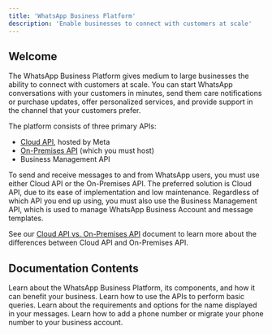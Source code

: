 ```yaml
---
title: 'WhatsApp Business Platform'
description: 'Enable businesses to connect with customers at scale'
---
```


## Welcome
The WhatsApp Business Platform gives medium to large businesses the ability to connect with customers at scale. You can start WhatsApp conversations with your customers in minutes, send them care notifications or purchase updates, offer personalized services, and provide support in the channel that your customers prefer.

The platform consists of three primary APIs:

* [Cloud API](https://developers.facebook.com/docs/whatsapp/cloud-api), hosted by Meta
* [On-Premises API](https://developers.facebook.com/docs/whatsapp/on-premises) (which you must host)
* Business Management API

To send and receive messages to and from WhatsApp users, you must use either Cloud API or the On-Premises API. The preferred solution is Cloud API, due to its ease of implementation and low maintenance. Regardless of which API you end up using, you must also use the Business Management API, which is used to manage WhatsApp Business Account and message templates.

See our [Cloud API vs. On-Premises API](https://developers.facebook.com/docs/whatsapp/cloud-vs-onprem) document to learn more about the differences between Cloud API and On-Premises API.


## Documentation Contents

<CardGroup cols={2}>
<Card
  title="Overview"
  icon="leaf"
  href="https://developers.facebook.com/docs/whatsapp/overview"
>
  Learn about the WhatsApp Business Platform, its components, and how it can benefit your business.
</Card>
<Card
  title="Get Started"
  icon="leaf"
  href="https://developers.facebook.com/docs/whatsapp/cloud-api/get-started"
>
  Learn how to use the APIs to perform basic queries.
</Card>
<Card
  title="Display Names"
  icon="leaf"
  href="https://www.facebook.com/business/help/338047025165344"
>
  Learn about the requirements and options for the name displayed in your messages.
</Card>
<Card
  title="Phone Numbers"
  icon="leaf"
  href="https://developers.facebook.com/docs/whatsapp/phone-numbers"
>
  Learn how to add a phone number or migrate your phone number to your business account.
</Card>
</CardGroup>